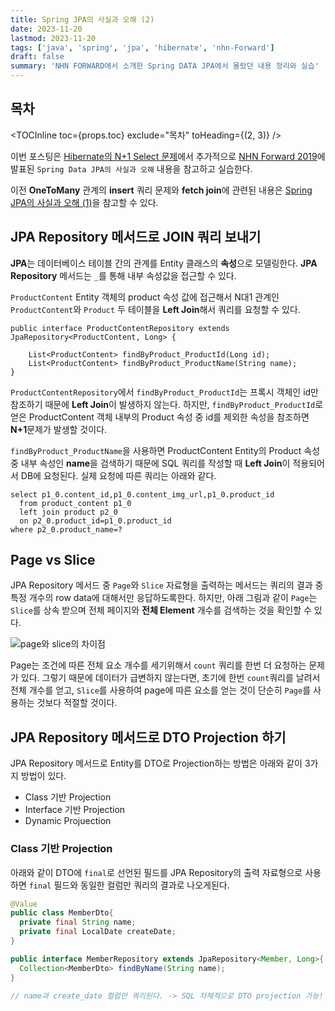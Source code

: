 ```yaml
---
title: Spring JPA의 사실과 오해 (2)
date: 2023-11-20
lastmod: 2023-11-20
tags: ['java', 'spring', 'jpa', 'hibernate', 'nhn-Forward']
draft: false
summary: 'NHN FORWARD에서 소개한 Spring DATA JPA에서 몰랐던 내용 정리와 실습'
---
```


## 목차

<TOCInline toc={props.toc} exclude="목차" toHeading={(2, 3)} />

이번 포스팅은 [Hibernate의 N+1 Select 문제](/blog/spring/spring-jpa-np1)에서 추가적으로
[NHN Forward 2019](https://www.youtube.com/watch?v=rYj8PLIE6-k&list=PL42XJKPNDepZVLkCM4yEKmU4LHyXjzChy&index=7)에 발표된
`Spring Data JPA의 사실과 오해` 내용을 참고하고 실습한다.

이전 **OneToMany** 관계의 **insert** 쿼리 문제와 **fetch join**에 관련된 내용은 [Spring JPA의 사실과 오해 (1)](/blog/spring/spring-jpa-nhn-cloud1)을 참고할 수 있다.

## JPA Repository 메서드로 JOIN 쿼리 보내기

**JPA**는 데이터베이스 테이블 간의 관계를 Entity 클래스의 **속성**으로 모델링한다.
**JPA Repository** 메서드는 `_`를 통해 내부 속성값을 접근할 수 있다.

`ProductContent` Entity 객체의 product 속성 값에 접근해서 N대1 관계인 `ProductContent`와 `Product` 두 테이블을 **Left Join**해서 쿼리를 요청할 수 있다.

```java:ProductContentRepository
public interface ProductContentRepository extends JpaRepository<ProductContent, Long> {

    List<ProductContent> findByProduct_ProductId(Long id);
    List<ProductContent> findByProduct_ProductName(String name);
}
```

`ProductContentRepository`에서 `findByProduct_ProductId`는 프록시 객체인 id만 참조하기 때문에 **Left Join**이 발생하지 않는다.
하지만, `findByProduct_ProductId`로 얻은 ProductContent 객체 내부의 Product 속성 중 id를 제외한 속성을 참조하면 **N+1**문제가 발생할 것이다.

`findByProduct_ProductName`을 사용하면 ProductContent Entity의 Product 속성 중 내부 속성인 **name**을 검색하기 때문에
SQL 쿼리를 작성할 때 **Left Join**이 적용되어서 DB에 요청된다. 실제 요청에 따른 쿼리는 아래와 같다.

```
select p1_0.content_id,p1_0.content_img_url,p1_0.product_id
  from product_content p1_0
  left join product p2_0
  on p2_0.product_id=p1_0.product_id
where p2_0.product_name=?
```

## Page vs Slice

JPA Repository 메서드 중 `Page`와 `Slice` 자료형을 출력하는 메서드는 쿼리의 결과 중 특정 개수의 row data에 대해서만 응답하도록한다.
하지만, 아래 그림과 같이 `Page`는 `Slice`를 상속 받으며 전체 페이지와 **전체 Element** 개수를 검색하는 것을 확인할 수 있다.

<img src="/static/images/spring/spring-page-slice.png" alt="page와 slice의 차이점" />

Page는 조건에 따른 전체 요소 개수를 세기위해서 `count` 쿼리를 한번 더 요청하는 문제가 있다.
그렇기 때문에 데이터가 급변하지 않는다면, 초기에 한번 `count`쿼리를 날려서 전체 개수를 얻고,
`Slice`를 사용하여 page에 따른 요소를 얻는 것이 단순히 `Page`를 사용하는 것보다 적절할 것이다.

## JPA Repository 메서드로 DTO Projection 하기

JPA Repository 메서드로 Entity를 DTO로 Projection하는 방법은 아래와 같이 3가지 방법이 있다.

- Class 기반 Projection
- Interface 기반 Projection
- Dynamic Projuection

### Class 기반 Projection

아래와 같이 DTO에 `final`로 선언된 필드를 JPA Repository의 출력 자료형으로 사용하면 `final` 필드와 동일한 컬럼만
쿼리의 결과로 나오게된다.

```java:MemberDto.java
@Value
public class MemberDto{
  private final String name;
  private final LocalDate createDate;
}
```

```java:MemberRepository.java
public interface MemberRepository extends JpaRepository<Member, Long>{
  Collection<MemberDto> findByName(String name);
}

// name과 create_date 컬럼만 쿼리된다. -> SQL 자체적으로 DTO projection 가능!
```
